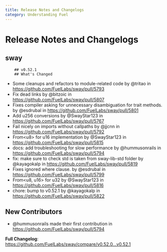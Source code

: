 ```yaml
---
title: Release Notes and Changelogs
category: Understanding Fuel
---
```

    
# Release Notes and Changelogs

## sway
        ## v0.52.1
        ## What's Changed
* Some cleanups and refactors to module-related code by @tritao in https://github.com/FuelLabs/sway/pull/5793
* Fix dead links by @bitzoic in https://github.com/FuelLabs/sway/pull/5807
* Fixes compiler asking for unnecessary disambiguation for trait methods. by @esdrubal in https://github.com/FuelLabs/sway/pull/5801
* Add u256 conversions by @SwayStar123 in https://github.com/FuelLabs/sway/pull/5767
* Fail nicely on imports without callpaths by @jjcnn in https://github.com/FuelLabs/sway/pull/5792
* From\<u8\> for u16 implementation by @SwayStar123 in https://github.com/FuelLabs/sway/pull/5815
* docs: add troubleshooting for slow performance by @hummusonrails in https://github.com/FuelLabs/sway/pull/5794
* fix: make sure to check std is taken from sway-lib-std folder by @kayagokalp in https://github.com/FuelLabs/sway/pull/5819
* Fixes ignored where clause.  by @esdrubal in https://github.com/FuelLabs/sway/pull/5799
* From\<u8, u16\> for u32 by @SwayStar123 in https://github.com/FuelLabs/sway/pull/5816
* chore: bump to v0.52.1 by @kayagokalp in https://github.com/FuelLabs/sway/pull/5822

## New Contributors
* @hummusonrails made their first contribution in https://github.com/FuelLabs/sway/pull/5794

**Full Changelog**: https://github.com/FuelLabs/sway/compare/v0.52.0...v0.52.1